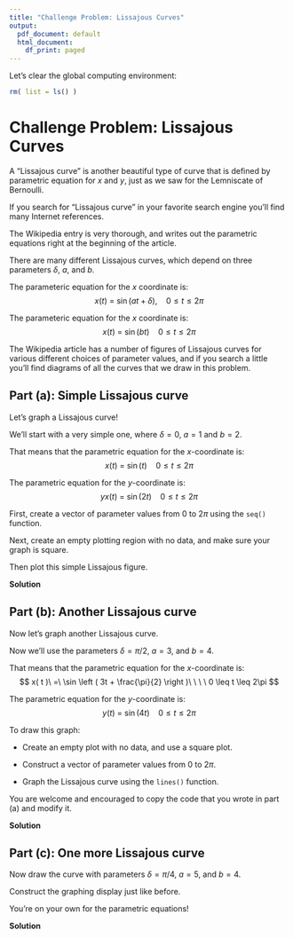 ```yaml
---
title: "Challenge Problem: Lissajous Curves"
output:
  pdf_document: default
  html_document:
    df_print: paged
---
```



Let's clear the global computing environment:
```r
rm( list = ls() )
```


# Challenge Problem: Lissajous Curves

A "Lissajous curve" is another beautiful type of curve that is defined by parametric equation for *x* and *y*, just as we saw for the Lemniscate of Bernoulli.

If you search for "Lissajous curve" in your favorite search engine you'll find many Internet references.

The Wikipedia entry is very thorough, and writes out the parametric equations right at the beginning of the article.

There are many different Lissajous curves, which depend on three parameters $\delta$, $a$, and $b$.

The parameteric equation for the $x$ coordinate is:
$$
x(t)\ =\ \sin(at + \delta),\ \ \ \ 0 \leq t \leq 2\pi
$$

The parameteric equation for the $x$ coordinate is:
$$
x(t)\ =\ \sin(bt)\ \ \ \ 0 \leq t \leq 2\pi
$$

The Wikipedia article has a number of figures of Lissajous curves for various different choices of parameter values, and if you search a little you'll find diagrams of all the curves that we draw in this problem.



## Part (a): Simple Lissajous curve

Let's graph a Lissajous curve!

We'll start with a very simple one, where $\delta = 0$, $a = 1$ and $b = 2$.

That means that the parametric equation for the $x$-coordinate is:
$$
x( t )\ =\ \sin( t )\ \ \ \ 0 \leq t \leq 2\pi
$$

The parametric equation for the $y$-coordinate is:
$$
yx( t )\ =\ \sin( 2t )\ \ \ \ 0 \leq t \leq 2\pi
$$

First, create a vector of parameter values from 0 to $2\pi$ using the `seq()` function.

Next, create an empty plotting region with no data, and make sure your graph is square.

Then plot this simple Lissajous figure.

**Solution**







## Part (b): Another Lissajous curve

Now let's graph another Lissajous curve.

Now we'll use the parameters $\delta = \pi/2$, $a = 3$, and $b = 4$.

That means that the parametric equation for the $x$-coordinate is:
$$
x( t )\ =\ \sin \left ( 3t + \frac{\pi}{2} \right )\ \ \ \ 0 \leq t \leq 2\pi
$$

The parametric equation for the $y$-coordinate is:
$$
y( t )\ =\ \sin( 4t )\ \ \ \ 0 \leq t \leq 2\pi
$$

To draw this graph:

* Create an empty plot with no data, and use a square plot.

* Construct a vector of parameter values from 0 to $2\pi$.

* Graph the Lissajous curve using the `lines()` function.

You are welcome and encouraged to copy the code that you wrote in part (a) and modify it.

**Solution**








## Part (c): One more Lissajous curve

Now draw the curve with parameters $\delta = \pi/4$, $a = 5$, and $b = 4$.

Construct the graphing display just like before.

You're on your own for the parametric equations!

**Solution**









